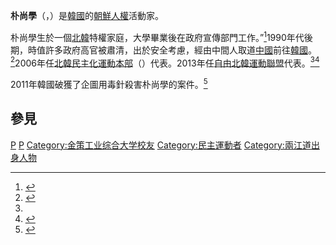 {{Infobox officeholder
| name                      = 朴尚學
| image                     = Park Sang Hak (WMF February 21, 2014).JPG
| caption                   = 攝於2014年
| birth_date                = {{birth date and age|1968|02|16}}
| birth_place               = {{PRK}}[[兩江道|兩江道]][[惠山市|惠山市]]
| office             = {{ROK}}[[國家情報院|國家情報院]]自由人權科學策略委員
| term_start         = 2013年8月29日
| term_end           = 2014年2月14日
| president          = [[朴槿惠|朴槿惠]]
| 總理 = [[鄭烘原|鄭烘原]]
| residence                 = {{KOR}}
| nationality               = {{DPRK}}（1968－1990年代）<br>{{ROK}}（1990年代－）
| education                 = [[金策工業綜合大學|金策工業綜合大學]]
| occupation                = 人權活動家
| known_for                 = [[自由北韓運動聯盟|自由北韓運動聯盟]]
}}
'''朴尚學'''（{{lang-ko|박상학}}，{{bd|1968年|2月16日}}）是[[韓國|韓國]]的[[朝鮮人權|朝鮮人權]]活動家。

朴尚學生於一個[[北韓|北韓]]特權家庭，大學畢業後在政府宣傳部門工作。”<ref name=Feith>{{cite news|last=Feith|first=David|title=Park Sang Hak: North Korea's 'Enemy Zero'|url=http://online.wsj.com/article/SB10001424127887324853704578585961242121902.html?mod=hp_opinion|work=The Wall Street Journal|accessdate=July 7, 2013|archive-date=2013-08-12|archive-url=https://web.archive.org/web/20130812191748/http://online.wsj.com/article/SB10001424127887324853704578585961242121902.html?mod=hp_opinion|dead-url=no}}</ref>1990年代後期，時值許多政府高官被肅清，出於安全考慮，經由中間人取道[[中國|中國]]前往[[韓國|韓國]]。<ref name=Hua>{{cite news|last=Hua|first=Vanessa|title=How defectors cope in South Korea / The sense of loss remains, and while life may be more free, the transition isn't easy|url=http://www.sfgate.com/news/article/How-defectors-cope-in-South-Korea-The-sense-of-2542444.php#page-2|work=Sf Gate|accessdate=July 7, 2013|date=December 20, 2006|archive-date=2021-03-23|archive-url=https://web.archive.org/web/20210323133039/https://www.sfgate.com/news/article/How-defectors-cope-in-South-Korea-The-sense-of-2542444.php#page-2|dead-url=no}}</ref>2006年任[[北韓民主化運動本部|北韓民主化運動本部]]（{{朝|북한민주화운동본부}}）代表。2013年任[[自由北韓運動聯盟|自由北韓運動聯盟]]代表。<ref name=Hua /><ref>{{cite web|title=The Freedom Collection|url=http://www.freedomcollection.org/themes/why_i_became_a_dissident/park_sang_hak/|work=George W. Bush Institute|accessdate=July 7, 2013|archive-date=2016-08-26|archive-url=https://web.archive.org/web/20160826212330/http://www.freedomcollection.org/themes/why_i_became_a_dissident/park_sang_hak/|dead-url=no}}</ref>

2011年韓國破獲了企圖用毒針殺害朴尚學的案件。<ref>{{cite web|title=圆珠笔毒针和钢笔毒枪等暗杀武器流入韩国|url=http://chinese.joins.com/gb/article.do?method=detail&art_id=73934|work=中央日報|accessdate=March 18, 2015|archive-date=2016-03-04|archive-url=https://web.archive.org/web/20160304130134/http://chinese.joins.com/gb/article.do?method=detail&art_id=73934|dead-url=no}}</ref>

==參見==
{{reflist}}

[[Category:脫北者|P]]
[[Category:朝鲜人权运动者|P]]
[[Category:金策工业综合大学校友|Category:金策工业综合大学校友]]
[[Category:民主運動者|Category:民主運動者]]
[[Category:兩江道出身人物|Category:兩江道出身人物]]